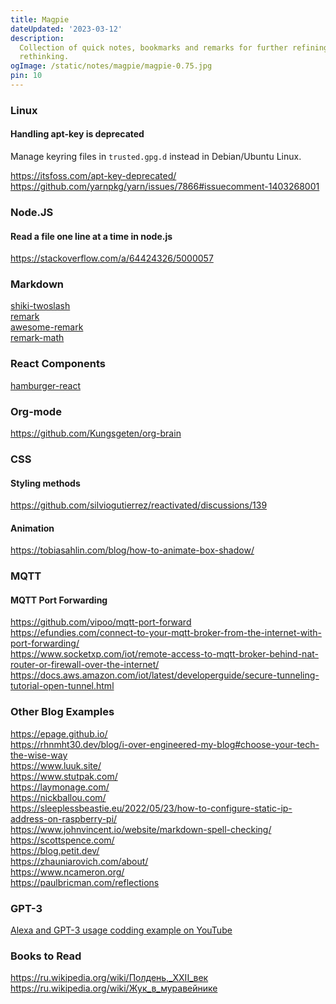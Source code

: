 ```yaml
---
title: Magpie
dateUpdated: '2023-03-12'
description:
  Collection of quick notes, bookmarks and remarks for further refining and
  rethinking.
ogImage: /static/notes/magpie/magpie-0.75.jpg
pin: 10
---
```


### Linux

#### Handling apt-key is deprecated

Manage keyring files in `trusted.gpg.d` instead in Debian/Ubuntu Linux.

https://itsfoss.com/apt-key-deprecated/<br />
https://github.com/yarnpkg/yarn/issues/7866#issuecomment-1403268001

### Node.JS

#### Read a file one line at a time in node.js

https://stackoverflow.com/a/64424326/5000057

### Markdown

[shiki-twoslash](https://shikijs.github.io/twoslash/)<br />
[remark](https://github.com/remarkjs/remark)<br />
[awesome-remark](https://github.com/remarkjs/awesome-remark)<br />
[remark-math](https://github.com/remarkjs/remark-math)

### React Components

[hamburger-react](https://github.com/luukdv/hamburger-react)

### Org-mode

https://github.com/Kungsgeten/org-brain

### CSS

#### Styling methods

https://github.com/silviogutierrez/reactivated/discussions/139

#### Animation

https://tobiasahlin.com/blog/how-to-animate-box-shadow/

### MQTT

#### MQTT Port Forwarding

https://github.com/vipoo/mqtt-port-forward<br />
https://efundies.com/connect-to-your-mqtt-broker-from-the-internet-with-port-forwarding/<br />
https://www.socketxp.com/iot/remote-access-to-mqtt-broker-behind-nat-router-or-firewall-over-the-internet/<br />
https://docs.aws.amazon.com/iot/latest/developerguide/secure-tunneling-tutorial-open-tunnel.html

### Other Blog Examples

https://epage.github.io/<br />
https://rhnmht30.dev/blog/i-over-engineered-my-blog#choose-your-tech-the-wise-way<br />
https://www.luuk.site/<br />
https://www.stutpak.com/<br />
https://laymonage.com/<br />
https://nickballou.com/<br />
https://sleeplessbeastie.eu/2022/05/23/how-to-configure-static-ip-address-on-raspberry-pi/<br />
https://www.johnvincent.io/website/markdown-spell-checking/<br />
https://scottspence.com/<br />
https://blog.petit.dev/<br />
https://zhauniarovich.com/about/<br />
https://www.ncameron.org/<br />
https://paulbricman.com/reflections

### GPT-3
[Alexa and GPT-3 usage codding example on YouTube](https://www.youtube.com/watch?v=4g_rY451bxM)

### Books to Read

https://ru.wikipedia.org/wiki/Полдень,_XXII_век<br />
https://ru.wikipedia.org/wiki/Жук_в_муравейнике
